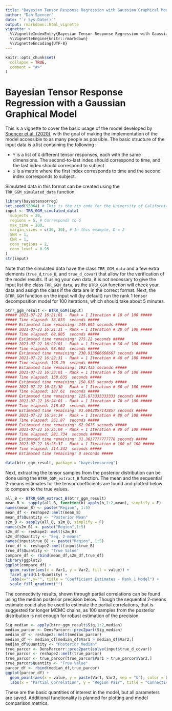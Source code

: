 ```yaml
---
title: "Bayesian Tensor Response Regression with Gaussian Graphical Model Vignette"
author: "Dan Spencer"
date: "`r Sys.Date()`"
output: rmarkdown::html_vignette
vignette: >
  %\VignetteIndexEntry{Bayesian Tensor Response Regression with Gaussian Graphical Model Vignette}
  %\VignetteEngine{knitr::rmarkdown}
  %\VignetteEncoding{UTF-8}
---
```


```r
knitr::opts_chunk$set(
  collapse = TRUE,
  comment = "#>"
)
```

# Bayesian Tensor Response Regression with a Gaussian Graphical Model

This is a vignette to cover the basic usage of the model developed by [Spencer et al. (2020)](https://link.springer.com/article/10.1007/s11336-020-09727-0), with the goal of making the implementation of the model accessible to as many people as possible. The basic structure of the input data is a list containing the following :

- `Y` is a list of `G` different tensor responses, each with the same dimensions. The second-to-last index should correspond to time, and the last index should correspond to subject.
- `x` is a matrix where the first index corresponds to time and the second index corresponds to subject.

Simulated data in this format can be created using the `TRR_GGM_simulated_data` function.

```r
library(bayestensorreg)
set.seed(95064) # This is the zip code for the University of California, Santa Cruz
input <- TRR_GGM_simulated_data(
  subjects = 20, 
  regions = 5, # Corresponds to G
  max_time = 100,
  margin_sizes = c(30, 30), # In this example, D = 2
  SNR = 1,
  CNR = 1,
  conn_regions = 2,
  conn_level = 0.95
)
str(input)
```

Note that the simulated data have the class `TRR_GGM_data` and a few extra elements (`true_d`,`true_B`, and `true_d_covar`) that allow for the verification of the model results. If using your own data, it is not necessary to give the input list the class `TRR_GGM_data`, as the `BTRR_GGM` function will check your data and assign the class if the data are in the correct format. Next, the `BTRR_GGM` function on the input will (by default) run the rank 1 tensor decomposition model for 100 iterations, which should take about 5 minutes.

```r
btrr_ggm_result <- BTRR_GGM(input)
##### 2021-07-22 16:21:01 - Rank = 1 Iteration # 10 of 100 #####
##### Time elapsed: 38.855  seconds #####
##### Estimated time remaining: 349.695 seconds #####
##### 2021-07-22 16:21:31 - Rank = 1 Iteration # 20 of 100 #####
##### Time elapsed: 68.805  seconds #####
##### Estimated time remaining: 275.22 seconds #####
##### 2021-07-22 16:22:01 - Rank = 1 Iteration # 30 of 100 #####
##### Time elapsed: 98.963  seconds #####
##### Estimated time remaining: 230.913666666667 seconds #####
##### 2021-07-22 16:22:31 - Rank = 1 Iteration # 40 of 100 #####
##### Time elapsed: 128.29  seconds #####
##### Estimated time remaining: 192.435 seconds #####
##### 2021-07-22 16:23:01 - Rank = 1 Iteration # 50 of 100 #####
##### Time elapsed: 158.635  seconds #####
##### Estimated time remaining: 158.635 seconds #####
##### 2021-07-22 16:23:30 - Rank = 1 Iteration # 60 of 100 #####
##### Time elapsed: 187.61  seconds #####
##### Estimated time remaining: 125.073333333333 seconds #####
##### 2021-07-22 16:24:01 - Rank = 1 Iteration # 70 of 100 #####
##### Time elapsed: 218.62  seconds #####
##### Estimated time remaining: 93.6942857142857 seconds #####
##### 2021-07-22 16:24:34 - Rank = 1 Iteration # 80 of 100 #####
##### Time elapsed: 251.87  seconds #####
##### Estimated time remaining: 62.9675 seconds #####
##### 2021-07-22 16:25:04 - Rank = 1 Iteration # 90 of 100 #####
##### Time elapsed: 281.734  seconds #####
##### Estimated time remaining: 31.3037777777778 seconds #####
##### 2021-07-22 16:25:37 - Rank = 1 Iteration # 100 of 100 #####
##### Time elapsed: 314.342  seconds #####
##### Estimated time remaining: 0 seconds #####
```

```r
data(btrr_ggm_result, package = "bayestensorreg")
```


Next, extracting the tensor samples from the posterior distribution can be done using the `BTRR_GGM_extract_B` function. The mean and the sequential 2-means estimates for the tensor coefficients are found and plotted below to compare to the true values.

```r
all_B <- BTRR_GGM_extract_B(btrr_ggm_result)
mean_B <- sapply(all_B, function(b) apply(b,1:2,mean), simplify = F)
names(mean_B) <- paste("Region", 1:5)
mean_df <- reshape2::melt(mean_B)
mean_df$Quantity <- "Posterior Mean"
s2m_B <- sapply(all_B, s2m_B, simplify = F)
names(s2m_B) <- paste("Region",1:5)
s2m_df <- reshape2::melt(s2m_B)
s2m_df$Quantity <- "Seq. 2-means"
names(input$true_B) <- paste("Region", 1:5)
true_df <- reshape2::melt(input$true_B)
true_df$Quantity <- "True Value"
compare_df <- rbind(mean_df,s2m_df,true_df)
library(ggplot2)
ggplot(compare_df) +
  geom_raster(aes(x = Var1, y = Var2, fill = value)) + 
  facet_grid(L1~Quantity) + 
  labs(x="",y="", title = "Coefficient Estimates - Rank 1 Model") +
  scale_fill_gradient("")
```

The connectivity results, shown through partial correlations can be found using the median posterior precision below. Though the sequential 2-means estimate could also be used to estimate the partial correlations, that is suggested for longer MCMC chains, as 100 samples from the posterior distribution is not enough for robust estimation of the precision.

```r
Sig_median <- apply(btrr_ggm_result$Sig,1:2,median)
median_parcor <- DensParcorr::prec2part(Sig_median)
median_df <- reshape2::melt(median_parcor)
median_df <- median_df[median_df$Var1 > median_df$Var2,]
median_df$Quantity <- "Posterior Median"
true_parcor <- DensParcorr::prec2part(solve(input$true_d_covar))
true_parcor <- reshape2::melt(true_parcor)
true_parcor <- true_parcor[true_parcor$Var1 > true_parcor$Var2,]
true_parcor$Quantity <- "True Value"
parcor_df <- rbind(median_df,true_parcor)
ggplot(parcor_df) +
  geom_point(aes(x = value, y = paste(Var1, Var2, sep = "&"), color = Quantity)) +
  labs(x = "Partial Correlation", y = "Region Pair", title = "Connectivity")
```

These are the basic quantities of interest in the model, but all parameters are saved. Additional functionality is planned for plotting and model comparison metrics.
